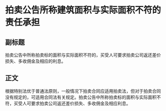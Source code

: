 # 拍卖公告所称建筑面积与实际面积不符的责任承担
## 副标题
拍卖公告中所称拍卖标的面积与实际面积不符的，买受人可要求拍卖公司返还差价损失、多收佣金及相应的利息。
## 正文
根据特别法优于普通法原则，一般情况下拍卖合同应适用拍卖法，但对于拍卖合同没有规定的，可适用合同法有关规定。拍卖公告中所称拍卖标的面积与实际面积不符，买受人可要求拍卖公司返还差价损失、多收佣金及相应利息。
